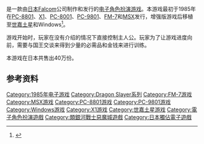 {{NoteTA
| G1=Games
}}

{{vgname|雷诺尼都纪事<ref>天堂鳥《雷諾尼都紀事》</ref>|ja=ザナドゥ|en=Xanadu}}是一款由[[日本Falcom|日本Falcom]]公司制作和发行的[[电子角色扮演游戏|电子角色扮演游戏]]。本游戏最初于1985年在[[PC-8801|PC-8801]]、[[X1|X1]]、[[PC-8001|PC-8001]]、[[PC-9801|PC-9801]]、[[FM-7|FM-7]]和[[MSX|MSX]]发行，增强版游戏后移植至[[世嘉土星|世嘉土星]]和Windows<ref name="gamefaqs">{{cite web| url = http://www.gamefaqs.com/msx/934895-xanadu-dragon-slayer-ii/data| title = Release information| publisher = [[GameFAQs|GameFAQs]]| date = | accessdate = 2016-02-10| archive-date = 2016-02-22| archive-url = https://web.archive.org/web/20160222053458/http://www.gamefaqs.com/msx/934895-xanadu-dragon-slayer-ii/data| dead-url = no}}</ref>。

游戏开始时，玩家在没有介绍的情况下直接控制主人公。玩家为了让游戏进度向前，需要与国王交谈来得到少量的必需品和金钱来进行训练。

本游戏在日本共售出40万份。

== 参考资料 ==
{{Reflist}}

{{Dragon Slayer系列}}

{{DEFAULTSORT:Xanadu}}
[[Category:1985年电子游戏|Category:1985年电子游戏]]
[[Category:Dragon_Slayer系列|Category:Dragon Slayer系列]]
[[Category:FM-7游戏|Category:FM-7游戏]]
[[Category:MSX游戏|Category:MSX游戏]]
[[Category:PC-8801游戏|Category:PC-8801游戏]]
[[Category:PC-9801游戏|Category:PC-9801游戏]]
[[Category:Windows游戏|Category:Windows游戏]]
[[Category:X1游戏|Category:X1游戏]]
[[Category:世嘉土星游戏|Category:世嘉土星游戏]]
[[Category:電子角色扮演遊戲|Category:電子角色扮演遊戲]]
[[Category:類銀河戰士惡魔城遊戲|Category:類銀河戰士惡魔城遊戲]]
[[Category:日本獨佔電子遊戲|Category:日本獨佔電子遊戲]]

{{rpg-videogame-stub}}